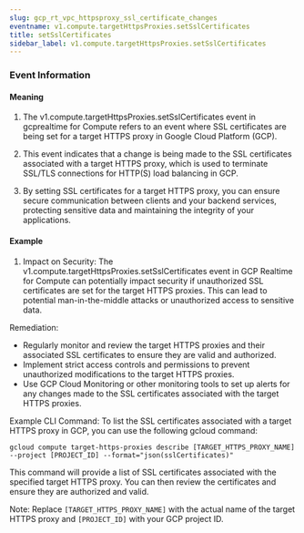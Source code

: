 ```yaml
--- 
slug: gcp_rt_vpc_httpsproxy_ssl_certificate_changes
eventname: v1.compute.targetHttpsProxies.setSslCertificates
title: setSslCertificates
sidebar_label: v1.compute.targetHttpsProxies.setSslCertificates
---
```

                       


### Event Information

#### Meaning

1. The v1.compute.targetHttpsProxies.setSslCertificates event in gcprealtime for Compute refers to an event where SSL certificates are being set for a target HTTPS proxy in Google Cloud Platform (GCP).

2. This event indicates that a change is being made to the SSL certificates associated with a target HTTPS proxy, which is used to terminate SSL/TLS connections for HTTP(S) load balancing in GCP.

3. By setting SSL certificates for a target HTTPS proxy, you can ensure secure communication between clients and your backend services, protecting sensitive data and maintaining the integrity of your applications.

#### Example

1. Impact on Security: The v1.compute.targetHttpsProxies.setSslCertificates event in GCP Realtime for Compute can potentially impact security if unauthorized SSL certificates are set for the target HTTPS proxies. This can lead to potential man-in-the-middle attacks or unauthorized access to sensitive data.

Remediation:
- Regularly monitor and review the target HTTPS proxies and their associated SSL certificates to ensure they are valid and authorized.
- Implement strict access controls and permissions to prevent unauthorized modifications to the target HTTPS proxies.
- Use GCP Cloud Monitoring or other monitoring tools to set up alerts for any changes made to the SSL certificates associated with the target HTTPS proxies.

Example CLI Command:
To list the SSL certificates associated with a target HTTPS proxy in GCP, you can use the following gcloud command:

```
gcloud compute target-https-proxies describe [TARGET_HTTPS_PROXY_NAME] --project [PROJECT_ID] --format="json(sslCertificates)"
```

This command will provide a list of SSL certificates associated with the specified target HTTPS proxy. You can then review the certificates and ensure they are authorized and valid.

Note: Replace `[TARGET_HTTPS_PROXY_NAME]` with the actual name of the target HTTPS proxy and `[PROJECT_ID]` with your GCP project ID.

 